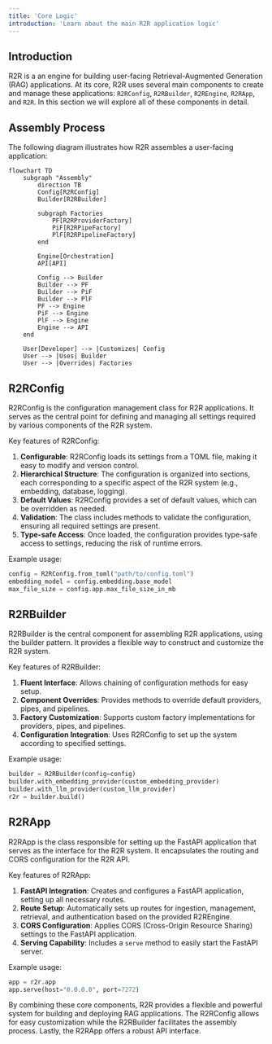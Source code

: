 ```yaml
---
title: 'Core Logic'
introduction: 'Learn about the main R2R application logic'
---
```


## Introduction

R2R is a an engine for building user-facing Retrieval-Augmented Generation (RAG) applications. At its core, R2R uses several main components to create and manage these applications: `R2RConfig`, `R2RBuilder`, `R2REngine`, `R2RApp`, and `R2R`. In this section we will explore all of these components in detail.

## Assembly Process

The following diagram illustrates how R2R assembles a user-facing application:

```mermaid
flowchart TD
    subgraph "Assembly"
        direction TB
        Config[R2RConfig]
        Builder[R2RBuilder]

        subgraph Factories
            PF[R2RProviderFactory]
            PiF[R2RPipeFactory]
            PlF[R2RPipelineFactory]
        end

        Engine[Orchestration]
        API[API]

        Config --> Builder
        Builder --> PF
        Builder --> PiF
        Builder --> PlF
        PF --> Engine
        PiF --> Engine
        PlF --> Engine
        Engine --> API
    end

    User[Developer] --> |Customizes| Config
    User --> |Uses| Builder
    User --> |Overrides| Factories
```

## R2RConfig

R2RConfig is the configuration management class for R2R applications. It serves as the central point for defining and managing all settings required by various components of the R2R system.

Key features of R2RConfig:

1. **Configurable**: R2RConfig loads its settings from a TOML file, making it easy to modify and version control.
2. **Hierarchical Structure**: The configuration is organized into sections, each corresponding to a specific aspect of the R2R system (e.g., embedding, database, logging).
3. **Default Values**: R2RConfig provides a set of default values, which can be overridden as needed.
4. **Validation**: The class includes methods to validate the configuration, ensuring all required settings are present.
5. **Type-safe Access**: Once loaded, the configuration provides type-safe access to settings, reducing the risk of runtime errors.

Example usage:
```python
config = R2RConfig.from_toml("path/to/config.toml")
embedding_model = config.embedding.base_model
max_file_size = config.app.max_file_size_in_mb
```

## R2RBuilder

R2RBuilder is the central component for assembling R2R applications, using the builder pattern. It provides a flexible way to construct and customize the R2R system.

Key features of R2RBuilder:

1. **Fluent Interface**: Allows chaining of configuration methods for easy setup.
2. **Component Overrides**: Provides methods to override default providers, pipes, and pipelines.
3. **Factory Customization**: Supports custom factory implementations for providers, pipes, and pipelines.
4. **Configuration Integration**: Uses R2RConfig to set up the system according to specified settings.

Example usage:
```python
builder = R2RBuilder(config=config)
builder.with_embedding_provider(custom_embedding_provider)
builder.with_llm_provider(custom_llm_provider)
r2r = builder.build()
```

## R2RApp

R2RApp is the class responsible for setting up the FastAPI application that serves as the interface for the R2R system. It encapsulates the routing and CORS configuration for the R2R API.

Key features of R2RApp:

1. **FastAPI Integration**: Creates and configures a FastAPI application, setting up all necessary routes.
2. **Route Setup**: Automatically sets up routes for ingestion, management, retrieval, and authentication based on the provided R2REngine.
3. **CORS Configuration**: Applies CORS (Cross-Origin Resource Sharing) settings to the FastAPI application.
4. **Serving Capability**: Includes a `serve` method to easily start the FastAPI server.

Example usage:
```python
app = r2r.app
app.serve(host="0.0.0.0", port=7272)
```


By combining these core components, R2R provides a flexible and powerful system for building and deploying RAG applications. The R2RConfig allows for easy customization while the R2RBuilder facilitates the assembly process. Lastly, the R2RApp offers a robust API interface.
